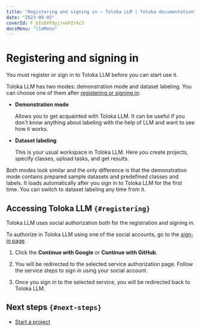 ```yaml
---
title: "Registering and signing in — Toloka LLM | Toloka documentation"
date: "2023-09-05"
coverId: F_bIcOYF9yjrxkPZrXc3
docsMenu: "llmMenu"
---
```


# Registering and signing in

You must register or sign in to Toloka LLM before you can start use it.

Toloka LLM has two modes: demonstration mode and dataset labeling. You can choose one of them after [registering or signing in](#registering):

- **Demonstration mode**

    Allows you to get acquainted with Toloka LLM. It can be useful if you don't know anything about labeling with the help of LLM and want to see how it works.

- **Dataset labeling**

    This is your usual workspace in Toloka LLM. Here you create projects, specify classes, upload tasks, and get results.

Both modes look similar and the only difference is that the demonstration mode contains prepared sample datasets and predefined classes and labels. It loads automatically after you sign in to Toloka LLM for the first time. You can switch to dataset labeling any time from it.

## Accessing Toloka LLM `{#registering}`

Toloka LLM uses social authorization both for the registration and signing in.

To authorize in Toloka LLM using one of the social accounts, go to the [sign-in page](https://toloka.ai/llm).

1. Click the **Continue with Google** or **Continue with GitHub**.

1. You will be redirected to the selected service authorization page. Follow the service steps to sign in using your social account.

1. Once you sign in to the selected service, you will be redirected back to Toloka LLM.

## Next steps `{#next-steps}`

- [Start a project](/docs/toloka-llm/project)
